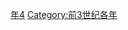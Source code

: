 {{Catnav|頁面分類|历史|歷史時代|年|前2世纪各年}}

{{catmore}}

[[Category:前220年代|年4]]
[[Category:前3世纪各年|Category:前3世纪各年]]